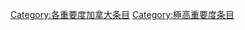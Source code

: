 {{catmore1|[[Wikipedia:加拿大专题|Wikipedia:加拿大专题]]}}
{{Articles by Importance|topic=加拿大|project=加拿大|format=toc}}
{{emptycat}}
{{portal box|加拿大}}
[[Category:各重要度加拿大条目|Category:各重要度加拿大条目]]
[[Category:極高重要度条目|Category:極高重要度条目]]